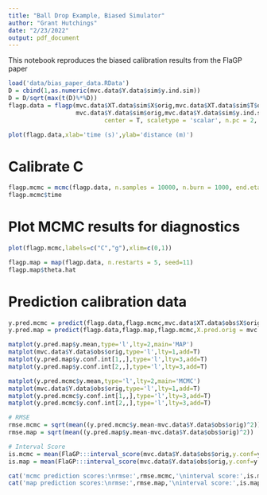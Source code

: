 ```yaml
---
title: "Ball Drop Example, Biased Simulator"
author: "Grant Hutchings"
date: "2/23/2022"
output: pdf_document
---
```


This notebook reproduces the biased calibration results from the FlaGP paper

```r
load('data/bias_paper_data.RData')
D = cbind(1,as.numeric(mvc.data$Y.data$sim$y.ind.sim))
D = D/sqrt(max(t(D)%*%D))
flagp.data = flagp(mvc.data$XT.data$sim$X$orig,mvc.data$XT.data$sim$T$orig,mvc.data$XT.data$obs$X$orig,mvc.data$XT.data$obs$T$orig,
                   mvc.data$Y.data$sim$orig,mvc.data$Y.data$sim$y.ind.sim,mvc.data$Y.data$obs$orig,mvc.data$Y.data$obs$y.ind.obs,
                           center = T, scaletype = 'scalar', n.pc = 2, verbose = T,bias = T, D = D)
```

```r
plot(flagp.data,xlab='time (s)',ylab='distance (m)')
```

# Calibrate C

```r
flagp.mcmc = mcmc(flagp.data, n.samples = 10000, n.burn = 1000, end.eta = 50, theta.prior = 'unif')
flagp.mcmc$time
```

# Plot MCMC results for diagnostics
```r
plot(flagp.mcmc,labels=c("C","g"),xlim=c(0,1))
```

```r
flagp.map = map(flagp.data, n.restarts = 5, seed=11)
flagp.map$theta.hat
```

# Prediction calibration data

```r
y.pred.mcmc = predict(flagp.data,flagp.mcmc,mvc.data$XT.data$obs$X$orig,samp.ids = as.integer(seq(1,9000,length.out=1000)),support = 'obs',end.eta = 50,conf.int = T)
y.pred.map = predict(flagp.data,flagp.map,flagp.mcmc,X.pred.orig = mvc.data$XT.data$obs$X$orig,n.samples=1000,support="obs", end.eta = 50,conf.int = T)
```

```r
matplot(y.pred.map$y.mean,type='l',lty=2,main='MAP')
matplot(mvc.data$Y.data$obs$orig,type='l',lty=1,add=T)
matplot(y.pred.map$y.conf.int[1,,],type='l',lty=3,add=T)
matplot(y.pred.map$y.conf.int[2,,],type='l',lty=3,add=T)

matplot(y.pred.mcmc$y.mean,type='l',lty=2,main='MCMC')
matplot(mvc.data$Y.data$obs$orig,type='l',lty=1,add=T)
matplot(y.pred.mcmc$y.conf.int[1,,],type='l',lty=3,add=T)
matplot(y.pred.mcmc$y.conf.int[2,,],type='l',lty=3,add=T)

# RMSE
rmse.mcmc = sqrt(mean((y.pred.mcmc$y.mean-mvc.data$Y.data$obs$orig)^2))
rmse.map = sqrt(mean((y.pred.map$y.mean-mvc.data$Y.data$obs$orig)^2))

# Interval Score
is.mcmc = mean(FlaGP:::interval_score(mvc.data$Y.data$obs$orig,y.conf=y.pred.mcmc$y.conf.int))
is.map = mean(FlaGP:::interval_score(mvc.data$Y.data$obs$orig,y.conf=y.pred.map$y.conf.int))

cat('mcmc prediction scores:\nrmse:',rmse.mcmc,'\ninterval score:',is.mcmc,'\n')
cat('map prediction scores:\nrmse:',rmse.map,'\ninterval score:',is.map,'\n')
```

